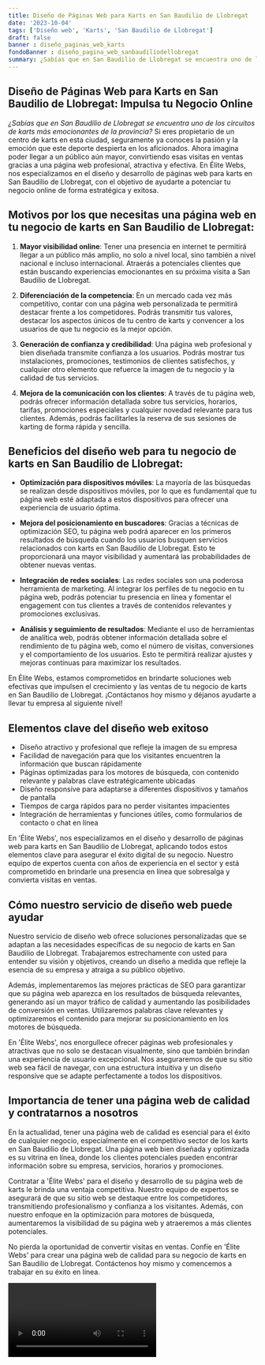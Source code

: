 ```yaml
---
title: Diseño de Páginas Web para Karts en San Baudilio de Llobregat
date: '2023-10-04'
tags: ['Diseño web', 'Karts', 'San Baudilio de Llobregat']
draft: false
banner : diseño_paginas_web_karts
fondoBanner : diseño_pagina_web_sanbaudiliodellobregat
summary: ¿Sabías que en San Baudilio de Llobregat se encuentra uno de los circuitos de karts más emocionantes de la provincia? Si eres propietario de un centro de karts en esta ciudad, seguramente ya conoces la pasión y la emoción que este deporte despierta en los aficionados. Ahora imagina poder llegar a un público aún mayor, convirtiendo esas visitas en ventas gracias a una página web profesional, atractiva y efectiva. En Élite Webs, nos especializamos en el diseño y desarrollo de páginas web para karts en San Baudilio de Llobregat, con el objetivo de ayudarte a potenciar tu negocio online de forma estratégica y exitosa.
---
```


## Diseño de Páginas Web para Karts en San Baudilio de Llobregat: Impulsa tu Negocio Online

*¿Sabías que en San Baudilio de Llobregat se encuentra uno de los circuitos de karts más emocionantes de la provincia?* Si eres propietario de un centro de karts en esta ciudad, seguramente ya conoces la pasión y la emoción que este deporte despierta en los aficionados. Ahora imagina poder llegar a un público aún mayor, convirtiendo esas visitas en ventas gracias a una página web profesional, atractiva y efectiva. En Élite Webs, nos especializamos en el diseño y desarrollo de páginas web para karts en San Baudilio de Llobregat, con el objetivo de ayudarte a potenciar tu negocio online de forma estratégica y exitosa.

## Motivos por los que necesitas una página web en tu negocio de karts en San Baudilio de Llobregat:

1. **Mayor visibilidad online**: Tener una presencia en internet te permitirá llegar a un público más amplio, no solo a nivel local, sino también a nivel nacional e incluso internacional. Atraerás a potenciales clientes que están buscando experiencias emocionantes en su próxima visita a San Baudilio de Llobregat.

2. **Diferenciación de la competencia**: En un mercado cada vez más competitivo, contar con una página web personalizada te permitirá destacar frente a los competidores. Podrás transmitir tus valores, destacar los aspectos únicos de tu centro de karts y convencer a los usuarios de que tu negocio es la mejor opción.

3. **Generación de confianza y credibilidad**: Una página web profesional y bien diseñada transmite confianza a los usuarios. Podrás mostrar tus instalaciones, promociones, testimonios de clientes satisfechos, y cualquier otro elemento que refuerce la imagen de tu negocio y la calidad de tus servicios.

4. **Mejora de la comunicación con los clientes**: A través de tu página web, podrás ofrecer información detallada sobre tus servicios, horarios, tarifas, promociones especiales y cualquier novedad relevante para tus clientes. Además, podrás facilitarles la reserva de sus sesiones de karting de forma rápida y sencilla.

## Beneficios del diseño web para tu negocio de karts en San Baudilio de Llobregat:

- **Optimización para dispositivos móviles**: La mayoría de las búsquedas se realizan desde dispositivos móviles, por lo que es fundamental que tu página web esté adaptada a estos dispositivos para ofrecer una experiencia de usuario óptima.

- **Mejora del posicionamiento en buscadores**: Gracias a técnicas de optimización SEO, tu página web podrá aparecer en los primeros resultados de búsqueda cuando los usuarios busquen servicios relacionados con karts en San Baudilio de Llobregat. Esto te proporcionará una mayor visibilidad y aumentará las probabilidades de obtener nuevas ventas.

- **Integración de redes sociales**: Las redes sociales son una poderosa herramienta de marketing. Al integrar los perfiles de tu negocio en tu página web, podrás potenciar tu presencia en línea y fomentar el engagement con tus clientes a través de contenidos relevantes y promociones exclusivas.

- **Análisis y seguimiento de resultados**: Mediante el uso de herramientas de analítica web, podrás obtener información detallada sobre el rendimiento de tu página web, como el número de visitas, conversiones y el comportamiento de los usuarios. Esto te permitirá realizar ajustes y mejoras continuas para maximizar los resultados.

En Élite Webs, estamos comprometidos en brindarte soluciones web efectivas que impulsen el crecimiento y las ventas de tu negocio de karts en San Baudilio de Llobregat. ¡Contáctanos hoy mismo y déjanos ayudarte a llevar tu empresa al siguiente nivel!

<GifSeo />

<Cta />

## Elementos clave del diseño web exitoso

- Diseño atractivo y profesional que refleje la imagen de su empresa
- Facilidad de navegación para que los visitantes encuentren la información que buscan rápidamente
- Páginas optimizadas para los motores de búsqueda, con contenido relevante y palabras clave estratégicamente ubicadas
- Diseño responsive para adaptarse a diferentes dispositivos y tamaños de pantalla
- Tiempos de carga rápidos para no perder visitantes impacientes
- Integración de herramientas y funciones útiles, como formularios de contacto o chat en línea

En 'Élite Webs', nos especializamos en el diseño y desarrollo de páginas web para karts en San Baudilio de Llobregat, aplicando todos estos elementos clave para asegurar el éxito digital de su negocio. Nuestro equipo de expertos cuenta con años de experiencia en el sector y está comprometido en brindarle una presencia en línea que sobresalga y convierta visitas en ventas.

## Cómo nuestro servicio de diseño web puede ayudar

Nuestro servicio de diseño web ofrece soluciones personalizadas que se adaptan a las necesidades específicas de su negocio de karts en San Baudilio de Llobregat. Trabajaremos estrechamente con usted para entender su visión y objetivos, creando un diseño a medida que refleje la esencia de su empresa y atraiga a su público objetivo.

Además, implementaremos las mejores prácticas de SEO para garantizar que su página web aparezca en los resultados de búsqueda relevantes, generando así un mayor tráfico de calidad y aumentando las posibilidades de conversión en ventas. Utilizaremos palabras clave relevantes y optimizaremos el contenido para mejorar su posicionamiento en los motores de búsqueda.

En 'Élite Webs', nos enorgullece ofrecer páginas web profesionales y atractivas que no solo se destacan visualmente, sino que también brindan una experiencia de usuario excepcional. Nos aseguraremos de que su sitio web sea fácil de navegar, con una estructura intuitiva y un diseño responsive que se adapte perfectamente a todos los dispositivos.

## Importancia de tener una página web de calidad y contratarnos a nosotros

En la actualidad, tener una página web de calidad es esencial para el éxito de cualquier negocio, especialmente en el competitivo sector de los karts en San Baudilio de Llobregat. Una página web bien diseñada y optimizada es su vitrina en línea, donde los clientes potenciales pueden encontrar información sobre su empresa, servicios, horarios y promociones.

Contratar a 'Élite Webs' para el diseño y desarrollo de su página web de karts le brinda una ventaja competitiva. Nuestro equipo de expertos se asegurará de que su sitio web se destaque entre los competidores, transmitiendo profesionalismo y confianza a los visitantes. Además, con nuestro enfoque en la optimización para motores de búsqueda, aumentaremos la visibilidad de su página web y atraeremos a más clientes potenciales.

No pierda la oportunidad de convertir visitas en ventas. Confíe en 'Élite Webs' para crear una página web de calidad para su negocio de karts en San Baudilio de Llobregat. Contáctenos hoy mismo y comencemos a trabajar en su éxito en línea.

<Video />

<CtaBot job='Karts' city='San Baudilio de Llobregat'/>

<Gmaps query='San Baudilio de Llobregat+españa+maps' />